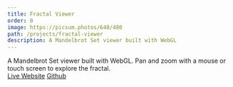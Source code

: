 ```yaml
---
title: Fractal Viewer
order: 0
image: https://picsum.photos/640/480
path: /projects/fractal-viewer
description: A Mandelbrot Set viewer built with WebGL
---
```


A Mandelbrot Set viewer built with WebGL. Pan and zoom with a mouse or touch screen to explore the fractal.<br />
[Live Website](https://fractal-viewer.maxencefrenette.com/) [Github](https://github.com/maxencefrenette/fractal-viewer)
